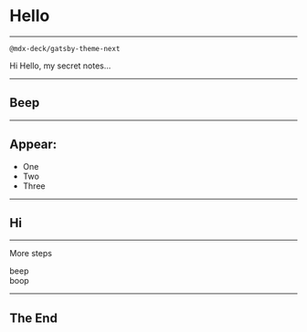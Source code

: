 
<Head>
  <title>Hello</title>
</Head>

# Hello

---

`@mdx-deck/gatsby-theme-next`

<Notes>

Hi
Hello, my secret notes...

</Notes>

---

## Beep

---

## Appear:

<ul>
  <Appear>
    <li>One</li>
    <li>Two</li>
    <li>Three</li>
  </Appear>
</ul>

---

## Hi

---

More steps

<Appear>
  <div>beep</div>
  <div>boop</div>
</Appear>

---

## The End


